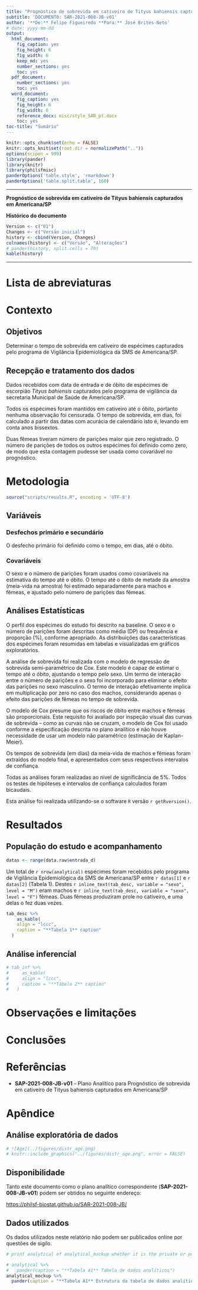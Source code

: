 ```yaml
---
title: "Prognóstico de sobrevida em cativeiro de Tityus bahiensis capturados em Americana/SP"
subtitle: 'DOCUMENTO: SAR-2021-008-JB-v01'
author: '**De:** Felipe Figueiredo **Para:** José Brites-Neto'
# date: yyyy-mm-dd
output:
  html_document:
    fig_caption: yes
    fig_height: 6
    fig_width: 6
    keep_md: yes
    number_sections: yes
    toc: yes
  pdf_document:
    number_sections: yes
    toc: yes
  word_document:
    fig_caption: yes
    fig_height: 6
    fig_width: 6
    reference_docx: misc/style_SAR_pt.docx
    toc: yes
toc-title: "Sumário"
---
```


```r
knitr::opts_chunk$set(echo = FALSE)
knitr::opts_knit$set(root.dir = normalizePath(".."))
options(scipen = 999)
library(pander)
library(knitr)
library(philsfmisc)
panderOptions('table.style', 'rmarkdown')
panderOptions('table.split.table', 160)
```

---

**Prognóstico de sobrevida em cativeiro de Tityus bahiensis capturados em Americana/SP**

**Histórico do documento**

```r
Version <- c("01")
Changes <- c("Versão inicial")
history <- cbind(Version, Changes)
colnames(history) <- c("Versão", "Alterações")
# pander(history, split.cells = 70)
kable(history)
```

---

# Lista de abreviaturas

# Contexto

## Objetivos

Determinar o tempo de sobrevida em cativeiro de espécimes capturados pelo programa de Vigilância Epidemiológica da SMS de Americana/SP.

## Recepção e tratamento dos dados

Dados recebidos com data de entrada e de óbito de espécimes de escorpião *Tityus bahiensis* capturados pelo programa de vigilância da secretaria Municipal de Saúde de Americana/SP.

Todos os espécimes foram mantidos em cativeiro até o óbito, portanto nenhuma observação foi censurada.
O tempo de sobrevida, em dias, foi calculado a partir das datas com acurácia de calendário isto é, levando em conta anos bissextos.

Duas fêmeas tiveram número de parições maior que zero registrado.
O número de parições de todos os outros espécimes foi definido como zero, de modo que esta contagem pudesse ser usada como covariável no prognóstico.

# Metodologia

```r
source("scripts/results.R", encoding = 'UTF-8')
```

## Variáveis

### Desfechos primário e secundário

O desfecho primário foi definido como o tempo, em dias, até o óbito.

### Covariáveis

O sexo e o número de parições foram usados como covariáveis na estimativa do tempo até o óbito.
O tempo até o óbito de metade da amostra (meia-vida na amostra) foi estimado separadamente para machos e fêmeas, e ajustado pelo número de parições das fêmeas.

## Análises Estatísticas

O perfil dos espécimes do estudo foi descrito na baseline.
O sexo e o número de parições foram descritas como
média (DP)
ou frequência e proporção (%), conforme apropriado.
As distribuições das características dos espécimes foram resumidas em tabelas e visualizadas em gráficos exploratórios.

A análise de sobrevida foi realizada com o modelo de regressão de sobrevida semi-paramétrico de Cox.
Este modelo é capaz de estimar o tempo até o óbito, ajustando o tempo pelo sexo.
Um termo de interação entre o número de parições e o sexo foi incorporado para eliminar o efeito das parições no sexo masculino.
O termo de interação efetivamente implica em multiplicação por zero no caso dos machos, considerando apenas o efeito das parições de fêmeas no tempo de sobrevida.

O modelo de Cox presume que os riscos de óbito entre machos e fêmeas são proporcionais.
Este requisito foi avaliado por inspeção visual das curvas de sobrevida -- como as curvas não se cruzam, o modelo de Cox foi usado conforme a especificação descrita no plano analítico e não houve necessidade de usar um modelo não paramétrico (estimação de Kaplan-Meier).

Os tempos de sobrevida (em dias) da meia-vida de machos e fêmeas foram extraídos do modelo final, e apresentados com seus respectivos intervalos de confiança.

Todas as análises foram realizadas ao nível de significância de 5%.
Todos os testes de hipóteses e intervalos de confiança calculados foram
bicaudais.

Esta análise foi realizada utilizando-se o software `R` versão `r getRversion()`.

# Resultados

## População do estudo e acompanhamento

```r
datas <- range(data.raw$entrada_d)

```

Um total de `r nrow(analytical)` espécimes foram recebidos pelo programa de Vigilância Epidemiológica da SMS de Americana/SP entre `r datas[1]` e `r datas[2]` (Tabela 1).
Destes `r inline_text(tab_desc, variable = "sexo", level = "M")` eram machos e `r inline_text(tab_desc, variable = "sexo", level = "F")` fêmeas.
Duas fêmeas produziram prole no cativeiro, e uma delas o fez duas vezes.

```r
tab_desc %>%
    as_kable(
    align = "lccc",
    caption = "**Tabela 1** caption"
  )
```

## Análise inferencial

```r
# tab_inf %>%
#     as_kable(
#     align = "lccc",
#     caption = "**Tabela 2** caption"
#   )
```

# Observações e limitações

# Conclusões

# Referências

- **SAP-2021-008-JB-v01** -- Plano Analítico para Prognóstico de sobrevida em cativeiro de Tityus bahiensis capturados em Americana/SP
<!-- - Cohen, J. (1988). Statistical power analysis for the behavioral sciences (2nd Ed.). New York: Routledge. -->

# Apêndice

## Análise exploratória de dados

```r
# ![Age](../figures/distr_age.png)
# knitr::include_graphics("../figures/distr_age.png", error = FALSE)
```

## Disponibilidade

Tanto este documento como o plano analítico correspondente (**SAP-2021-008-JB-v01**) podem ser obtidos no seguinte endereço:

<!-- Este documento pode ser obtido no seguinte endereço: -->

<https://philsf-biostat.github.io/SAR-2021-008-JB/>

## Dados utilizados

Os dados utilizados neste relatório não podem ser publicados online por questões de sigilo.

```r
# print analytical of analytical_mockup whether it is the private or public version of the SAR

# analytical %>%
#   pander(caption = "**Tabela A1** Tabela de dados analíticos")
analytical_mockup %>%
  pander(caption = "**Tabela A1** Estrutura da tabela de dados analíticos")
```
